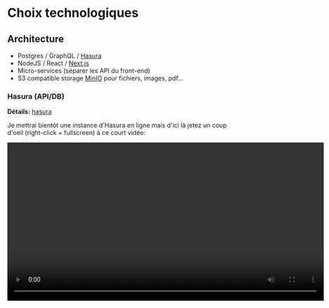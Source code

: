 # Choix technologiques

## Architecture

- Postgres / GraphQL / [Hasura](https://hasura.io/)
- NodeJS / React / [Next.js](https://nextjs.org/)
- Micro-services (séparer les API du front-end)
- S3 compatible storage [MinIO](https://min.io/) pour fichiers, images, pdf...

### Hasura (API/DB)

**Détails:** [hasura](/custom/hasura)

Je mettrai bientôt une instance d'Hasura en ligne mais d'ici là jetez un coup d'oeil (right-click + fullscreen) à ce court vidéo:

<video controls width="720" src="/static/hasura-intro.mp4" />

### Minio

**Détails:** [minio](/custom/minio)

Pour les fichiers attachés, les vidéo, images, bref, tout ce qui ne va pas dans la DB.

On peut utiliser `nginx` pour _resizer_ les images et les conserver dans un cache en proxy à `MinIO`.

## Theming

**Détails:** [Theming](/custom/apprendre-theming)

Maintenant que la base fonctionne, j'ai intégré pour le _theming_:

- [Theme UI](https://theme-ui.com/) - Build consistent, themeable React apps based on constraint-based design principles
- [Rebass](https://rebassjs.org/) - Rebass React primitive UI components built with Styled System
- [Styled System](https://styled-system.com/) - Style props for rapid UI development
- [Typography.js](http://kyleamathews.github.io/typography.js/) - A powerful toolkit for building websites with beautiful design.

<hr />

## Catégories

- [Dogfooding T4](/custom/df-t4)
